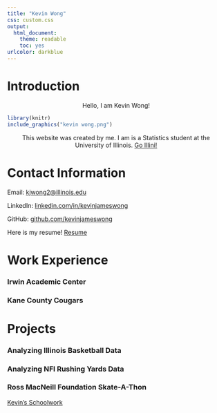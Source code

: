 ```yaml
---
title: "Kevin Wong"
css: custom.css
output:
  html_document:
    theme: readable
    toc: yes
urlcolor: darkblue
---
```


# Introduction

<center>Hello, I am Kevin Wong!</center>  

```r
library(knitr)
include_graphics("kevin wong.png")
```

<center>This website was created by me. I am is a Statistics student at the University of Illinois. [Go Illini!](https://fightingillini.com)</center>

# Contact Information

Email: <kjwong2@illinois.edu> 

LinkedIn: [linkedin.com/in/kevinjameswong](https://www.linkedin.com/in/kevinjameswong/){target="_blank"} 

GitHub: [github.com/kevinjameswong](https://github.com/kevinjameswong){target="_blank"}

Here is my resume! [Resume](Kevin Wong Resume)  

# Work Experience

### Irwin Academic Center  
### Kane County Cougars

# Projects

### Analyzing Illinois Basketball Data
### Analyzing NFl Rushing Yards Data
### Ross MacNeill Foundation Skate-A-Thon

[Kevin's Schoolwork](schoolwork.html){target="_blank"}